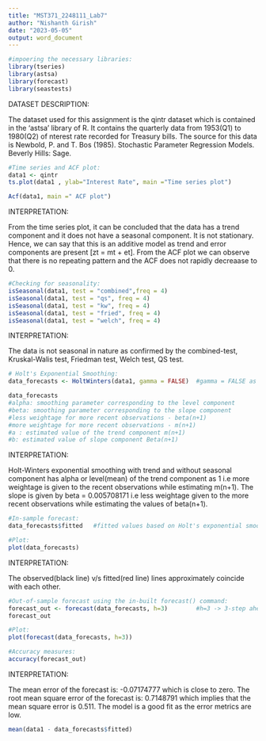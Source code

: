 ---
title: "MST371_2248111_Lab7"
author: "Nishanth Girish"
date: "2023-05-05"
output: word_document
---

```{r}
#impoering the necessary libraries:
library(tseries)
library(astsa)
library(forecast)
library(seastests)
```

DATASET DESCRIPTION:

The dataset used for this assignment is the qintr dataset which is contained in the ‘astsa’ library of R. It contains the quarterly data from 1953(Q1) to 1980(Q2) of nterest rate recorded for Treasury bills. The source for this data is Newbold, P. and T. Bos (1985). Stochastic Parameter Regression Models. Beverly Hills: Sage.



```{r}
#Time series and ACF plot:
data1 <- qintr
ts.plot(data1 , ylab="Interest Rate", main ="Time series plot")

Acf(data1, main =" ACF plot")
```

INTERPRETATION:

From the time series plot, it can be concluded that the data has a trend component and it does not have a seasonal component. It is not stationary. Hence, we can say that this is an additive model as trend and error components are present [zt = mt +  et].
From the ACF plot we can observe that there is no repeating pattern and the ACF does not rapidly decreaase to 0.

```{r}
#Checking for seasonality:
isSeasonal(data1, test = "combined",freq = 4)
isSeasonal(data1, test = "qs", freq = 4)
isSeasonal(data1, test = "kw", freq = 4)
isSeasonal(data1, test = "fried", freq = 4)
isSeasonal(data1, test = "welch", freq = 4)
```

INTERPRETATION:

The data is not  seasonal in nature as confirmed by the combined-test, Kruskal-Walis test, Friedman test, Welch test, QS test.

```{r}
# Holt's Exponential Smoothing:
data_forecasts <- HoltWinters(data1, gamma = FALSE)  #gamma = FALSE as there is no seasonal component.
```


```{r}
data_forecasts
#alpha: smoothing parameter corresponding to the level component
#beta: smoothing parameter corresponding to the slope component
#less weightage for more recent observations - beta(n+1)
#more weightage for more recent observations - m(n+1)
#a : estimated value of the trend component m(n+1)
#b: estimated value of slope component Beta(n+1)
```

INTERPRETATION:

Holt-Winters exponential smoothing with trend and without seasonal component has alpha or level(mean) of the trend component as 1 i.e more weightage is given to the recent observations while estimating m(n+1). The slope is given by beta = 0.005708171 i.e less weightage given to the more recent observations while
estimating the values of beta(n+1).

```{r}
#In-sample forecast:
data_forecasts$fitted   #fitted values based on Holt's exponential smoothing      
```

```{r}
#Plot:
plot(data_forecasts)
```
INTERPRETATION:

The observed(black line) v/s fitted(red line) lines approximately coincide with each other. 

```{r}
#Out-of-sample forecast using the in-built forecast() command:
forecast_out <- forecast(data_forecasts, h=3)        #h=3 -> 3-step ahead forecast.
forecast_out

#Plot:
plot(forecast(data_forecasts, h=3))
```

```{r}
#Accuracy measures:
accuracy(forecast_out)
```

INTERPRETATION:

The mean error of the forecast is: -0.07174777 which is close to zero.
The root mean square error of the forecast is: 0.7148791 which implies that the mean square error is 0.511.
The model is a good fit as the error metrics are low.

```{r}
mean(data1 - data_forecasts$fitted)
```

